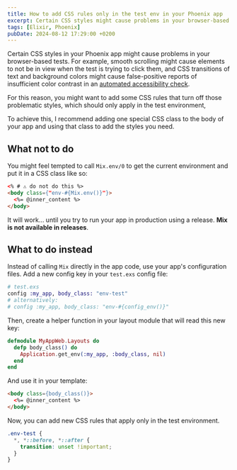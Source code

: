 ```yaml
---
title: How to add CSS rules only in the test env in your Phoenix app
excerpt: Certain CSS styles might cause problems in your browser-based tests, so you might want to add some CSS rules that turn off those styles, but only in the test environment.
tags: [Elixir, Phoenix]
pubDate: 2024-08-12 17:29:00 +0200
---
```


Certain CSS styles in your Phoenix app might cause problems in your browser-based tests. For example, smooth scrolling might cause elements to not be in view when the test is trying to click them, and CSS transitions of text and background colors might cause false-positive reports of insufficient color contrast in an [automated accessibility check](https://hexdocs.pm/a11y_audit/).

For this reason, you might want to add some CSS rules that turn off those problematic styles, which should only apply in the test environment,

To achieve this, I recommend adding one special CSS class to the body of your app and using that class to add the styles you need.

## What not to do

You might feel tempted to call `Mix.env/0` to get the current environment and put it in a CSS class like so:

```html
<% # ⚠️ do not do this %>
<body class={"env-#{Mix.env()}"}>
  <%= @inner_content %>
</body>
```

It will work... until you try to run your app in production using a release. **Mix is not available in releases**.

## What to do instead

Instead of calling `Mix` directly in the app code, use your app's configuration files. Add a new config key in your `test.exs` config file:

```elixir
# test.exs
config :my_app, body_class: "env-test"
# alternatively:
# config :my_app, body_class: "env-#{config_env()}"
```

Then, create a helper function in your layout module that will read this new key:

```elixir
defmodule MyAppWeb.Layouts do
  defp body_class() do
    Application.get_env(:my_app, :body_class, nil)
  end
end
```

And use it in your template:

```html
<body class={body_class()}>
  <%= @inner_content %>
</body>
```

Now, you can add new CSS rules that apply only in the test environment.

```css
.env-test {
  *, *::before, *::after {
    transition: unset !important;
  }
}
```
